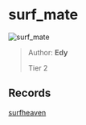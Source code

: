 
# surf_mate

![surf_mate](https://raw.githubusercontent.com/Sayt123/SurfMapPics/Maps-and-bonuses/csgo/surf_mate.jpg)

> Author: **Edy**
>
> Tier 2

## Records

[surfheaven](https://surfheaven.eu/map/surf_mate)
